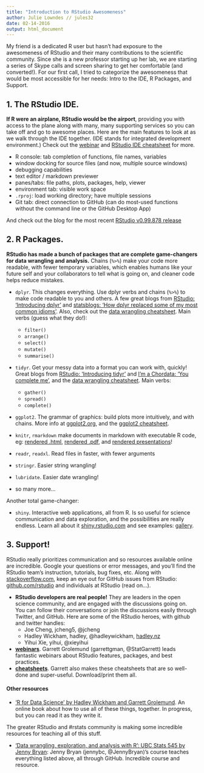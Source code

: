 ```yaml
---
title: "Introduction to RStudio Awesomeness"
author: Julie Lowndes // jules32
date: 02-14-2016
output: html_document
---
```


My friend is a dedicated R user but hasn't had exposure to the awesomeness of RStudio and their many contributions to the scientific community. Since she is a new professor starting up her lab, we are starting a series of Skype calls and screen sharing to get her comfortable (and converted!). For our first call, I tried to categorize the awesomeness that would be most accessible for her needs: Intro to the IDE, R Packages, and Support.


## 1. The RStudio IDE.

**If R were an airplane, RStudio would be the airport**, providing you with access to the plane along with many, many supporting services so you can take off and go to awesome places. Here are the main features to look at as we walk through the IDE together. (IDE stands for integrated development environment.) Check out the [webinar](https://www.rstudio.com/resources/webinars/) and [RStudio IDE cheatsheet](https://www.rstudio.com/resources/cheatsheets/) for more.

- R console: tab completion of functions, file names, variables
- window docking for source files (and now, multiple source windows)
- debugging capabilities
- text editor / markdown previewer
- panes/tabs: file paths, plots, packages, help, viewer
- environment tab: visible work space
- `.rproj`: load working directory; have multiple sessions
- Git tab: direct connection to GitHub (can do most-used functions without the command line or the GitHub Desktop App)

And check out the blog for the most recent [RStudio v0.99.878 release](http://blog.rstudio.org/2016/02/09/new-release-of-rstudio-v0-99-878/)

## 2. R Packages. 

**RStudio has made a bunch of packages that are complete game-changers for data wrangling and analysis.** Chains (`%>%`) make your code more readable, with fewer temporary variables, which enables humans like your future self and your collaborators to tell what is going on, and cleaner code helps reduce mistakes.

- `dplyr`. This changes everything. Use dplyr verbs and chains (`%>%`) to make code readable to you and others. A few great blogs from [RStudio: 'Introducing dplyr'](http://blog.rstudio.org/2014/01/17/introducing-dplyr/) and [statsblogs: 'How dplyr replaced some of my most common idioms'](http://www.statsblogs.com/2014/02/10/how-dplyr-replaced-my-most-common-r-idioms/). Also, check out the [data wrangling cheatsheet](https://www.rstudio.com/resources/cheatsheets/). Main verbs (guess what they do!):
    - `filter()`
    - `arrange()`
    - `select()`
    - `mutate()`
    - `summarise()`
    
- `tidyr`. Get your messy data into a format you can work with, quickly! Great blogs from [RStudio: 'Introducing tidyr'](http://blog.rstudio.org/2014/07/22/introducing-tidyr/) and [I'm a Chordata: 'You complete me'](http://www.imachordata.com/you-complete-me/), and the [data wrangling cheatsheet](https://www.rstudio.com/resources/cheatsheets/). Main verbs:
    - `gather()`
    - `spread()`
    - `complete()`
    
- `ggplot2`. The grammar of graphics: build plots more intuitively, and with chains. More info at [ggplot2.org](http://ggplot2.org/), and the [ggplot2 cheatsheet](https://www.rstudio.com/resources/cheatsheets/). 

- `knitr`, `rmarkdown` make documents in markdown with executable R code, eg: [rendered .html](https://cdn.rawgit.com/eco-data-science/spatial-analysis-R/master/intro_spatial_data_R.html), [rendered .pdf](https://github.com/jafflerbach/spatial-analysis-R/blob/master/intro_spatial_data_R.pdf), and [rendered presentations](http://ohi-science.org/tutorials/tbx_intro/#1)! 

- `readr`, `readxl`. Read files in faster, with fewer arguments

- `stringr`. Easier string wrangling! 

- `lubridate`. Easier date wrangling!

- so many more...

Another total game-changer:

- `shiny`. Interactive web applications, all from R. Is so useful for science communication and data exploration, and the possibilities are really endless. Learn all about it [shiny.rstudio.com](http://shiny.rstudio.com/) and see examples: [gallery](http://shiny.rstudio.com/gallery/). 


## 3. Support!

RStudio really prioritizes communication and so resources available online are incredible. Google your questions or error messages, and you'll find the RStudio team's instruction, tutorials, bug fixes, etc. Along with [stackoverflow.com](stackoverflow.com), keep an eye out for GitHub issues from RStudio: [github.com/rstudio](https://github.com/rstudio) and individuals at RStudio (read on...).

- **RStudio developers are real people!** They are leaders in the open science community, and are engaged with the discussions going on. You can follow their conversations or join the discussions easily through Twitter, and GitHub. Here are some of the RStudio heroes, with github and twitter handles:
    - Joe Cheng, jcheng5, @jcheng
    - Hadley Wickham, hadley, @hadleywickham, [hadley.nz](http://hadley.nz/)
    - Yihui Xie, yihui, @xieyihui
- [**webinars**](https://www.rstudio.com/resources/webinars/). Garrett Grolemund (garrettgman, @StatGarrett) leads fantastic webinars about RStudio features, packages, and best practices.
- [**cheatsheets**](https://www.rstudio.com/resources/cheatsheets/). Garrett also makes these cheatsheets that are so well-done and super-useful. Download/print them all. 

#### Other resources

- ['R for Data Science' by Hadley Wickham and Garrett Grolemund](http://r4ds.had.co.nz/intro.html). An online book about how to use all of these things, together. In progress, but you can read it as they write it. 

The greater RStudio and #rstats community is making some incredible resources for teaching all of this stuff. 

- ['Data wrangling, exploration, and analysis with R': UBC Stats 545 by Jenny Bryan](https://stat545-ubc.github.io/): Jenny Bryan (jennybc, @JennyBryan)'s course teaches everything listed above, all through GitHub. Incredible course and resource. 
